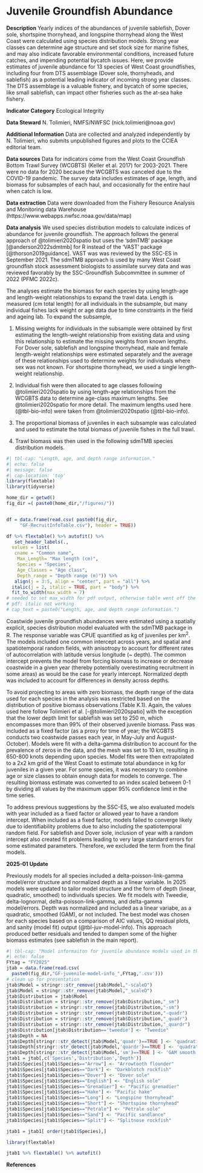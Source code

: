 # Juvenile Groundfish Abundance

**Description** 
Yearly indices of the abundances of juvenile sablefish, Dover sole, shortspine thornyhead, and longspine thornyhead along the West Coast were calculated using species distribution models. Strong year classes can determine age structure and set stock size for marine fishes, and may also indicate favorable environmental conditions, increased future catches, and impending potential bycatch issues. Here, we provide estimates of juvenile abundance for 13 species of West Coast groundfishes, including four from DTS assemblage (Dover sole, thornyheads, and sablefish) as a potential leading indicator of incoming strong year classes. The DTS assemblage is a valuable fishery, and bycatch of some species, like small sablefish, can impact other fisheries such as the at-sea hake fishery.

**Indicator Category** Ecological Integrity

**Data Steward** N. Tolimieri, NMFS/NWFSC (nick.tolimieri@noaa.gov)

**Additional Information**
Data are collected and analyzed independently by N. Tolimieri, who submits unpublished figures and plots to the CCIEA editorial team.

**Data sources** 
Data for indicators come from the West Coast Groundfish Bottom Trawl Survey (WCGBTS) (Keller et al. 2017) for 2003-2021. There were no data for 2020 because the WCGBTS was canceled due to the COVID-19 pandemic. The survey data includes estimates of age, length, and biomass for subsamples of each haul, and occasionally for the entire haul when catch is low.

**Data extraction**
Data were downloaded from the Fishery Resource Analysis and Monitoring data Warehouse (https://www.webapps.nwfsc.noaa.gov/data/map)

**Data analysis**
We used species distribution models to calculate indices of abundance for juvenile groundfish. The approach follows the general approach of @tolimieri2020spatio but uses the 'sdmTMB' package [@anderson2022sdmtmb] for R instead of the 'VAST' package [@thorson2019guidance]. VAST was was reviewed by the SSC-ES in September 2021. The sdmTMB approach is used by many West Coast groundfish stock assessment biologists to assimilate survey data and was reviewed favorably by the SSC-Groundfish Subcommittee in summer of 2022 (PFMC 2022c).

The analyses estimate the biomass for each species by using length-age and length-weight relationships to expand the trawl data. Length is measured (cm total length) for all individuals in the subsample, but many individual fishes lack weight or age data due to time constraints in the field and ageing lab. To expand the subsample,

1.  Missing weights for individuals in the subsample were obtained by first estimating the length-weight relationship from existing data and using this relationship to estimate the missing weights from known lengths. For Dover sole, sablefish and longspine thornyhead, male and female length-weight relationships were estimated separately and the average of these relationships used to determine weights for individuals where sex was not known. For shortspine thornyhead, we used a single length-weight relationship.

2.  Individual fish were then allocated to age classes following @tolimieri2020spatio by using length-age relationships from the WCGBTS data to determine age-class maximum lengths. See @tolimieri2020spatio for more detail. The maximum lengths used here (@tbl-bio-info) were taken from @tolimieri2020spatio (@tbl-bio-info).

3.  The proportional biomass of juveniles in each subsample was calculated and used to estimate the total biomass of juvenile fishes in the full trawl.

4.  Trawl biomass was then used in the following sdmTMB species distribution models.

```r
#| tbl-cap: "Length, age, and depth range information."
#| echo: false
#| message: false
#| cap-location: 'top'
library(flextable)
library(tidyverse)

home_dir = getwd()
fig_dir =( paste0(home_dir,"/figures/"))


df = data.frame(read.csv( paste0(fig_dir, 
     "GF-RecruitInfoTable.csv"), header = TRUE))

df %>% flextable() %>% autofit() %>%
   set_header_labels(.,
  values = list(
   cname = "Common name",
    Max_Length= "Max length (cm)",
    Species = "Species",
    Age_Classes = "Age class",
    Depth_range = "Depth range (m)")) %>%
   align(j = 3:5, align = "center", part = "all") %>%
  italic(j = 2, italic = TRUE, part = "body") %>%
  fit_to_width(max_width = 7)
# needed to set max_width for pdf output, otherwise table went off the page
# pdf: italic not working
# cap_text = paste0("Length, age, and depth range information.")

```

Coastwide juvenile groundfish abundances were estimated using a spatially explicit, species distribution model evaluated with the sdmTMB package in R. The response variable was CPUE quantified as kg of juveniles per km^2^. The models included one common intercept across years, and spatial and spatiotemporal random fields, with anisotropy to account for different rates of autocorrelation with latitude versus longitude (\~ depth). The common intercept prevents the model from forcing biomass to increase or decrease coastwide in a given year (thereby potentially overestimating recruitment in some areas) as would be the case for yearly intercept. Normalized depth was included to account for differences in density across depths.

To avoid projecting to areas with zero biomass, the depth range of the data used for each species in the analysis was restricted based on the distribution of positive biomass observations (Table K.1). Again, the values used here follow Tolimieri et al. [-@tolimieri2020spatio] with the exception that the lower depth limit for sablefish was set to 250 m, which encompasses more than 99% of their observed juvenile biomass. Pass was included as a fixed factor (as a proxy for time of year; the WCGBTS conducts two coastwide passes each year, in May-July and August-October). Models were fit with a delta-gamma distribution to account for the prevalence of zeros in the data, and the mesh was set to 10 km, resulting in 650-800 knots depending upon species. Model fits were then extrapolated to a 2x2 km grid of the West Coast to estimate total abundance in kg for juveniles in a given year. For some species, it was necessary to combine age or size classes to obtain enough data for models to converge. The resulting biomass estimate was converted to an index scaled between 0-1 by dividing all values by the maximum upper 95% confidence limit in the time series.

To address previous suggestions by the SSC-ES, we also evaluated models with year included as a fixed factor or allowed year to have a random intercept. When included as a fixed factor, models failed to converge likely due to identifiability problems due to also including the spatiotemporal random field. For sablefish and Dover sole, inclusion of year with a random intercept also created fit problems leading to very large standard errors for some estimated parameters. Therefore, we excluded the term from the final models.

**2025-01 Update**

Previously models for all species included a delta-poisson-link-gamma model/error structure and normalized depth as a linear variable. In 2025 models were updated to tailor model structure and the form of depth (linear, quadratic, smoothed) to individuals species. We fit models with Tweedie, delta-lognormal, delta-poisson-link-gamma, and delta-gamma model/errors. Depth was normalized and included as a linear variabe, as a quadratic, smoothed (GAM), or not included. The best model was chosen for each species based on a comparison of AIC values, QQ residual plots, and sanity (model fit) output (@tbl-juv-model-info). This approach produced better residuals and tended to dampen some of the higher biomass estimates (see sablefish in the main report).

```r
#| tbl-cap: "Model informaiton for juvenile abundance models used in the FY2025 report."
#| echo: false
FYtag = "FY2025"
jtab = data.frame(read.csv( 
  paste0(fig_dir,"GF-juvenile-model-info_",FYtag,'.csv')))
# clean up for presentation
jtab$Model = stringr::str_remove(jtab$Model,"-scaleD")
jtab$Model = stringr::str_remove(jtab$Model,"_scaleD")
jtab$Distribution = jtab$Model
jtab$Distribution = stringr::str_remove(jtab$Distribution,"_sm")
jtab$Distribution = stringr::str_remove(jtab$Distribution,"-sm")
jtab$Distribution = stringr::str_remove(jtab$Distribution,"-quadr")
jtab$Distribution = stringr::str_remove(jtab$Distribution,"_quadr")
jtab$Distribution = stringr::str_remove(jtab$Distribution,"_quardr")
jtab$Distribution[jtab$Distribution=='tweedie'] <- "Tweedie"
jtab$Depth = NA
jtab$Depth[stringr::str_detect(jtab$Model,'quadr')==TRUE ] <- 'quadratic'
jtab$Depth[stringr::str_detect(jtab$Model,'quardr')==TRUE ] <- 'quadratic'
jtab$Depth[stringr::str_detect(jtab$Model,'sm')==TRUE ] <- 'GAM smooth'
jtab1 = jtab[,c('Species','Distribution','Depth')]
jtab1$Species[jtab1$Species=="Arrow"] <- "Arrowtooth flounder"
jtab1$Species[jtab1$Species=="Dark"] <- "Darkblotch rockfish"
jtab1$Species[jtab1$Species=="Dover"] <- "Dover sole"
jtab1$Species[jtab1$Species=="English"] <- "English sole"
jtab1$Species[jtab1$Species=="Grenadier"] <- "Pacific grenadier"
jtab1$Species[jtab1$Species=="Hake"] <- "Pacific hake"
jtab1$Species[jtab1$Species=="Long"] <- "Longspine thornyhead"
jtab1$Species[jtab1$Species=="Short"] <- "Shortspine thornyhead"
jtab1$Species[jtab1$Species=="Petrale"] <- "Petrale sole"
jtab1$Species[jtab1$Species=="Sand"] <- "Pacific sandlance"
jtab1$Species[jtab1$Species=="Split"] <- "Splitnose rockfish"

jtab1 = jtab1[ order(jtab1$Species),]

library(flextable)

jtab1 %>% flextable() %>% autofit()
```

**References**

::: {.sectionrefs}
:::
